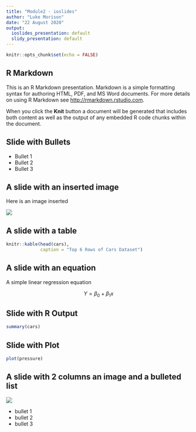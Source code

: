 ```yaml
---
title: "Module2 - ioslides"
author: "Luke Morison"
date: "22 August 2020"
output:
  ioslides_presentation: default
  slidy_presentation: default
---
```


```r
knitr::opts_chunk$set(echo = FALSE)
```

## R Markdown

This is an R Markdown presentation. Markdown is a simple formatting syntax for authoring HTML, PDF, and MS Word documents. For more details on using R Markdown see <http://rmarkdown.rstudio.com>.

When you click the **Knit** button a document will be generated that includes both content as well as the output of any embedded R code chunks within the document.

## Slide with Bullets

- Bullet 1
- Bullet 2
- Bullet 3

## A slide with an inserted image {.flexbox .vcenter}

Here is an image inserted

![](Sunstar\sunstar.png)

## A slide with a table

```r
knitr::kable(head(cars),
             caption = "Top 6 Rows of Cars Dataset")
```


## A slide with an equation

A simple linear regression equation

$$ Y = \beta_0 + \beta_1x $$

## Slide with R Output

```r
summary(cars)
```

## Slide with Plot

```r
plot(pressure)
```


## A slide with 2 columns an image and a bulleted list {.columns-2}

![](Sunstar\sunstar.png)

- bullet 1
- bullet 2
- bullet 3
